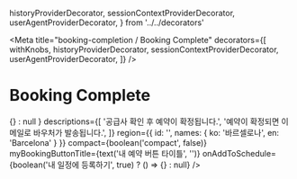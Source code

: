 
  historyProviderDecorator,
  sessionContextProviderDecorator,
  userAgentProviderDecorator,
} from '../../decorators'

<Meta
  title="booking-completion / Booking Complete"
  decorators={[
    withKnobs,
    historyProviderDecorator,
    sessionContextProviderDecorator,
    userAgentProviderDecorator,
  ]}
/>

# Booking Complete

<Preview>
  <Story name="Default">
    <BookingCompletion
      title={'발권이\n완료되었습니다.'}
      onMoveToBookingDetail={
        boolean('내 예약 상세 액션', true) ? () => {} : null
      }
      descriptions={[
        '공급사 확인 후 예약이 확정됩니다.',
        '예약이 확정되면 이메일로 바우처가 발송됩니다.',
      ]}
      region={{ id: '', names: { ko: '바르셀로나', en: 'Barcelona' } }}
      compact={boolean('compact', false)}
      myBookingButtonTitle={text('내 예약 버튼 타이틀', '')}
      onAddToSchedule={boolean('내 일정에 등록하기', true) ? () => {} : null}
    />
  </Story>
</Preview>
